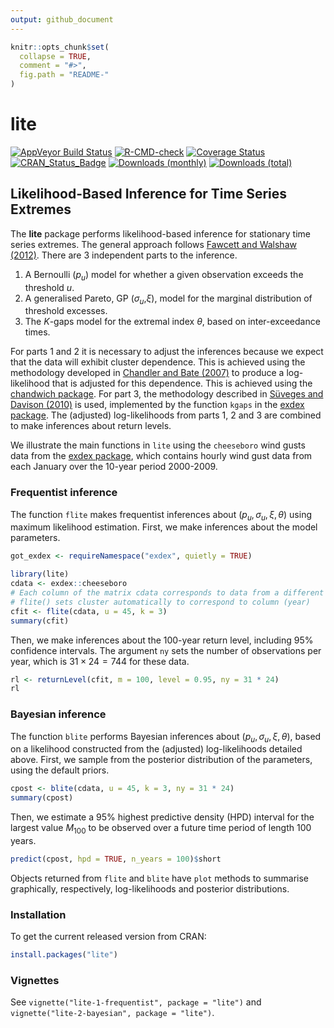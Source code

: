 ```yaml
---
output: github_document
---
```


<!-- README.md is generated from README.Rmd. Please edit that file -->

```r
knitr::opts_chunk$set(
  collapse = TRUE,
  comment = "#>",
  fig.path = "README-"
)
```

# lite

[![AppVeyor Build Status](https://ci.appveyor.com/api/projects/status/github/paulnorthrop/lite?branch=main&svg=true)](https://ci.appveyor.com/project/paulnorthrop/lite)
[![R-CMD-check](https://github.com/paulnorthrop/lite/actions/workflows/R-CMD-check.yaml/badge.svg)](https://github.com/paulnorthrop/lite/actions/workflows/R-CMD-check.yaml)
[![Coverage Status](https://codecov.io/github/paulnorthrop/lite/coverage.svg?branch=main)](https://codecov.io/github/paulnorthrop/lite?branch=main)
[![CRAN_Status_Badge](https://www.r-pkg.org/badges/version/lite)](https://cran.r-project.org/package=lite)
[![Downloads (monthly)](https://cranlogs.r-pkg.org/badges/lite?color=brightgreen)](https://cran.r-project.org/package=lite)
[![Downloads (total)](https://cranlogs.r-pkg.org/badges/grand-total/lite?color=brightgreen)](https://cran.r-project.org/package=lite)

## Likelihood-Based Inference for Time Series Extremes

The **lite** package performs likelihood-based inference for stationary time series extremes.  The general approach follows [Fawcett and Walshaw (2012)](https://doi.org/10.1002/env.2133). There are 3 independent parts to the inference.

1. A Bernoulli (*p*<sub>*u*</sub>) model for whether a given observation exceeds the threshold $u$.
2. A generalised Pareto, GP (*σ*<sub>*u*</sub>,*ξ*), model for the marginal distribution of threshold excesses.
3. The $K$-gaps model for the extremal index $\theta$, based on inter-exceedance times.

For parts 1 and 2 it is necessary to adjust the inferences because we expect that the data will exhibit cluster dependence.  This is achieved using the methodology developed in [Chandler and Bate (2007)](https://doi.org/10.1093/biomet/asm015) to produce a log-likelihood that is adjusted for this dependence.  This is achieved using the [chandwich package](https://cran.r-project.org/package=chandwich). For part 3, the methodology described in [Süveges and Davison (2010)](https://doi.org/10.1214/09-AOAS292) is used, implemented by the function `kgaps` in the [exdex package](https://cran.r-project.org/package=exdex).  The (adjusted) log-likelihoods from parts 1, 2 and 3 are combined to make inferences about return levels.

We illustrate the main functions in `lite` using the `cheeseboro` wind gusts data from the [exdex package](https://cran.r-project.org/package=exdex), which contains hourly wind gust data from each January over the 10-year period 2000-2009.

### Frequentist inference

The function `flite` makes frequentist inferences about $(p_u, \sigma_u, \xi, \theta)$ using maximum likelihood estimation. First, we make inferences about the model parameters.

```r
got_exdex <- requireNamespace("exdex", quietly = TRUE)
```

```r
library(lite)
cdata <- exdex::cheeseboro
# Each column of the matrix cdata corresponds to data from a different year
# flite() sets cluster automatically to correspond to column (year)
cfit <- flite(cdata, u = 45, k = 3)
summary(cfit)
```

Then, we make inferences about the 100-year return level, including 95\% confidence intervals.  The argument `ny` sets the number of observations per year, which is $31 \times 24 = 744$ for these data.

```r
rl <- returnLevel(cfit, m = 100, level = 0.95, ny = 31 * 24)
rl
```

### Bayesian inference

The function `blite` performs Bayesian inferences about $(p_u, \sigma_u, \xi, \theta)$, based on a likelihood constructed from the (adjusted) log-likelihoods detailed above.  First, we sample from the posterior distribution of the parameters, using the default priors.

```r
cpost <- blite(cdata, u = 45, k = 3, ny = 31 * 24)
summary(cpost)
```

Then, we estimate a 95\% highest predictive density (HPD) interval for the largest value $M_{100}$ to be observed over a future time period of length $100$ years.

```r
predict(cpost, hpd = TRUE, n_years = 100)$short
```

Objects returned from `flite` and `blite` have `plot` methods to summarise graphically, respectively, log-likelihoods and posterior distributions.

### Installation

To get the current released version from CRAN:

```r
install.packages("lite")
```

### Vignettes

See `vignette("lite-1-frequentist", package = "lite")` and `vignette("lite-2-bayesian", package = "lite")`.
